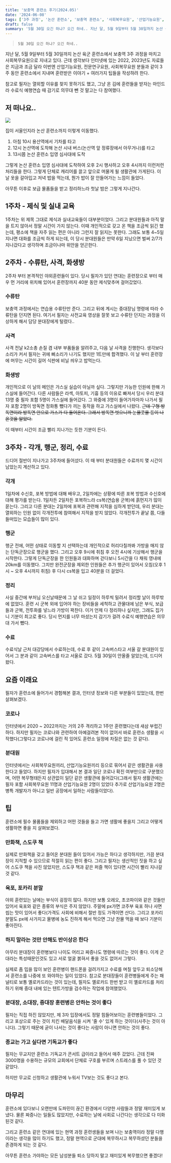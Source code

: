 ```yaml
---
title: '보충역 훈련소 후기(2024.05)'
date: '2024-06-08'
tags: ['3주 과정', '논산 훈련소', '보충역 훈련소', '사회복무요원', '산업기능요원', '전문연구요원']
draft: false
summary: '5월 30일 오긴 하냐? 오긴 하네.. 지난 달, 5월 9일부터 5월 30일까지 논산 육군 훈련소에서 보충역 3주 과정을 마치고 사회복무요원으로 지내고 있다. 근데 생각보다 인터넷에 있는 2022, 2023년도 자료들은 지금과 조금 달라 이번엔 산업기능요원, 전문연구'
---
```


> `5월 30일 오긴 하냐? 오긴 하네..`

지난 달, 5월 9일부터 5월 30일까지 논산 육군 훈련소에서 보충역 3주 과정을 마치고 사회복무요원으로 지내고 있다. 근데 생각보다 인터넷에 있는 2022, 2023년도 자료들은 지금과 조금 달라 이번엔 산업기능요원, 전문연구요원, 사회복무요원 분들과 같이 3주 동안 훈련소에서 지내며 훈련받은 이야기 + 여러가지 팁들을 작성하려 한다.

참고로 필자는 열외할 이유를 찾지 못하기도 했고, 그냥 온 김에 훈련들을 받자는 마인드라 수료식 예행연습 때 감기로 의무대 뺀 것 말고는 다 참여했다.

## 저 떠나요..

![](https://velog.velcdn.com/images/zetbe/post/2e924541-c45c-4fa6-9b90-5680a6235320/image.png)

집이 서울인지라 논산 훈련소까지 이렇게 이동했다.

1. 아침 10시 용산역에서 기차를 타고
2. 12시 논산역에 도착해 논산 시내 버스(논산역 앞 정류장에서 아무거나)를 타고
3. 13시쯤 논산 훈련소 입영 심사대에 도착

그렇게 논산 훈련소 입영 심사대에 도착하여 오후 2시 행사하고 오후 4시까지 이런저런 처리들을 한다. 그렇게 단체로 캐리어를 끌고 앞으로 머물게 될 생활관에 가게된다.
이 날 옷을 갈아입고 저녁 밥을 먹는데, 뭔가 밥이 잘 안들어가는 느낌이 들었다.

아무튼 이후로 보급 물품들을 받고 정리하느라 첫날 밤은 그렇게 지나간다.

## 1주차 - 제식 및 실내 교육

1주차는 위 제목 그대로 제식과 실내교육들이 대부분이었다. 그리고 분대원들과 아직 말을 트지 않아서 정말 시간이 가지 않는다. 이때 개인적으로 갖고 온 책을 조금씩 읽긴 했는데, 평소에 책을 자주 읽는 편은 아니라 그런지 잘 읽지는 못한다. 그래도 보통 4~5일 지나면 대화를 조금씩 하게 되는데, 이 당시 분대원들은 만약 6일 지났으면 벌써 2/7가 지나갔다고 생각하며 조금이나마 위안을 얻곤한다.

## 2주차 - 수류탄, 사격, 화생방

2주차 부터 본격적인 야외훈련들이 있다. 당시 필자가 있던 연대는 훈련장으로 부터 매우 먼 거리에 위치해 있어서 훈련장까지 40분 동안 제식맞추며 걸어갔었다.

### 수류탄

보충역 과정에서는 연습용 수류탄만 준다. 그리고 뒤에 계시는 중대장님 명령에 따라 수류탄을 던지면 된다. 여기서 필자는 사전교육 영상을 잘못 보고 수류탄 던지는 과정을 이상하게 해서 담당 분대장에게 털렸다..

### 사격

사격 전날 k2소총 손질 겸 내부 부품들을 알려주고, 다음 날 사격을 진행한다. 생각보다 소리가 커서 필자는 귀에 삐소리가 나기도 했지만 1트만에 합격했다. 이 날 부터 훈련장에 머무는 시간이 길어 식판에 비닐 씌우고 밥먹는다.

### 화생방

개인적으로 이 날의 메인은 가스실 실습이 아닐까 싶다. 그렇지만 가능한 인원에 한해 가스실에 들어간다. 다른 사람들은 라섹, 아토피, 기흉 등의 이유로 빠져서 당시 우리 분대 13명 중 필자 포함 5명이 가스실에 들어갔다. 그 와중에 3명이 들어가자마자 나가서 필자 포함 2명이 방독면 정화통 뺐다가 끼는 동작을 하고 가스실에서 나왔다. ~~근데 구형 방독면이라 방독면 안으로 가스가 다 들어온다. 그래서 방독면 벗으니까 눈물콧물 등이 나온것을 알았다.~~

이 때부터 시간이 조금 빨리 지나가는 듯한 기분이 든다.

## 3주차 - 각개, 행군, 정리, 수료

드디어 절반이 지나가고 3주차에 들어섰다. 이 때 부터 분대원들은 수료까지 몇 시간이 남았는지 계산하고 있다.

### 각개

1일차에 수신호, 포복 방법에 대해 배우고, 2일차에는 상황에 따른 포복 방법과 수신호에 대해 평가를 받는다. 1일차든 2일차든 포복하느라 cs복(연습용 군복)에 흙먼지가 많이 묻는다. 그리고 다른 분대는 2일차에 포복과 관련해 지적을 심하게 받던데, 우리 분대는 열외하는 인원 없이 각개전투에 참여해서 지적을 받지 않았다. 각개전투가 끝날 쯤, 다들 들떠있는 모습들이 많이 있다.

### 행군

행군 전에, 어떤 상태로 이동할 지 선택하는데 개인적으로 허리다칠까봐 가방을 매지 않는 단독군장으로 행군을 했다. 그리고 오후 9시에 취침 후 오전 4시에 기상해서 행군을 시작한다. 그렇게 단독군장을 한 인원들과 대화하며 걷다보니 5시간을 다 채워 영내에 20km를 이동했다. 그치만 완전군장을 제외한 인원들은 추가 행군이 있어서 오침(오후 1시 ~ 오후 4시까지 취침) 후 다시 cs복을 입고 40분을 더 걸었다.

### 정리

사실 중간에 부처님 오신날때문에 그 날 쉬고 일정이 하루씩 밀려서 정리할 날이 하루밖에 없었다. 훈련 시 군복 외에 입어야 하는 장비들을 세척하고 관물대에 남은 부식, 보급들과 군복, 전투화를 넣느라 가방이 꽉찬다. 이거 언제 다 정리하나 싶지만, 그래도 집가니 기분이 최고로 좋다. 당시 먼지를 너무 마셨는지 감기가 걸려 수료식 예행연습은 의무대 가서 뺐다.

### 수료

수료식날 근처 대강당에서 수료하는데, 수료 후 같이 고속버스타고 서울 갈 분대원이 있어서 그 분과 같이 고속버스를 타고 서울로 갔다. 5월 30일이 안올줄 알았는데, 드디어 왔다.

## 요즘 이래요

필자가 훈련소에 들어가서 경험해본 결과, 인터넷 정보와 다른 부분들이 있었는데, 한번 살펴보겠다.

### 코로나

인터넷에서 2020 ~ 2022까지는 거의 2주 격리하고 1주만 훈련했다는데 새삼 부럽긴 하다. 하지만 필자는 코로나와 관련하여 아예걸려본 적이 없어서 바로 훈련소 생활을 시작했다(그렇다고 코로나에 걸린 적 있어도 훈련소 일정에 차질은 없는 것 같다).

### 분대원

인터넷에서는 사회복무요원끼리, 산업기능요원끼리 등으로 묶어서 같은 생활관을 사용한다고 들었다. 하지만 필자가 입대해서 본 결과 일단 코로나 확진 여부만으로 구분했으며, 어떤 복무형태든지 상관없이 일단 같은 생활관에 들어갔다(그래서 필자 생활관에는 필자 포함 사회복무요원 11명과 산업기능요원 2명이 있었다 추가로 산업기능요원 2명은 병특 개발자가 아니고 일반 공장에서 일하는 사람들이었다).

## 팁

훈련소에 필수 물품들을 제외하고 어떤 것들을 들고 가면 생활에 좋을지 그리고 어떻게 생활하면 좋을 지 살펴보겠다.

### 만화책, 스도쿠 책

실제로 만화책을 갖고 들어온 분대원 들이 있어서 가능은 하다고 생각하지만, 가끔 분대장이 지적할 수 있으므로 적절히 읽는 편이 좋다.
그리고 필자는 생산적인 짓을 하고 싶어 스도쿠 책을 사진 않았지만, 스도쿠 책과 같은 퍼즐 책이 있다면 시간이 빨리 지나갈 것 같다.

### 육포, 포카리 분말

야외 훈련있는 날에는 부식이 굉장히 많다. 하지만 보통 오레오, 초코파이와 같은 것들만 있어서 육포와 같은 종류의 부식은 주지 않았다. 주말에 px가면 코주부 육포 하나 사면 씹는 맛이 있어서 좋다(가격도 사회에 비해서 절반 정도 가격이면 산다).
그리고 포카리 분말도 px에 사가지고 물병에 농도 진하게 해서 먹으면 그냥 찬물 먹을 때 보다 기분이 좋아진다.

### 하지 말라는 것만 안해도 반이상은 한다

아무리 분대장이 훈련병보다 나이도 어리고 짜증나도 명령에 따르는 것이 좋다. 이게 군대라는 특성때문인것도 있고 서로 얼굴 붉혀서 좋을 것도 없어서 그렇다.

실제로 좀 밉을 많이 보인 훈련병이 핸드폰을 걸려가지고 수료를 며칠 앞두고 퇴소당해서 훈련소를 나중에 또 와야하는 일이 있었다. 참고로 분대장들이 훈련병들에게 주는 패널티로 보통 옐로카드라는 것이 있는데, 필자도 옐로카드 한번 받고 이 옐로카드를 처리하기 위해 중대 내에 있는 텐트가방을 검수하는 작업에 참여했었다.

### 분대장, 소대장, 중대장 훈련병은 안하는 것이 좋다

필자는 직접 하진 않았지만, 제 3자 입장에서도 정말 힘들어보이는 훈련병들이었다. 그리고 포상으로 주는 것이 치킨 배달음식을 시켜 '줄 수' 있게 하는 것이다(사주는 것이 아니다). 그렇기 때문에 굳이 나서는 것이 좋다는 사람이 아니면 안하는 것이 좋다.

### 종교는 가고 싶다면 기독교가 좋다

필자는 무교지만 훈련소 기독교가 콘서트 급이라고 들어서 매주 갔었다. 근데 진짜 3000명을 수용하는 규모의 교회에서 단체로 구호를 부르며 스트레스를 풀 수 있던 것 같았다.

하지만 무교로 신청하고 생활관에 누워서 TV보는 것도 좋다고 본다.

## 마무리

훈련소에 있다보니 오랜만에 도파민이 끊긴 환경에서 다양한 사람들과 정말 재미있게 보냈다. 물론 짜증나는 일들도 많았지만, 수료하는 날에 사회로 나간다는 생각으로 다 미화된것 같다.

그리고 훈련소 같은 연대에 있는 현역 과정 훈련생들을 보며 나는 보충역이라 정말 다행이라는 생각을 많이 하기도 했고, 정말 현역으로 군대에 복무하시고 복무하셨던 분들을 존경하게 되는 것 같다.

아무튼 훈련소 가야하는 모든 남성분들 퇴소 당하지 말고 재미있게 복무했으면 좋겠다!
